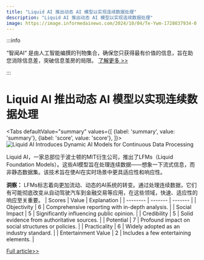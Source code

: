 ```yaml
---
title: "Liquid AI 推出动态 AI 模型以实现连续数据处理"
description: "Liquid AI 推出动态 AI 模型以实现连续数据处理"
image: https://image.informedainews.com/2024/10/04/Te-Ywm-1728037934-0.jpg
---
```



:::info

“智闻AI“ 是由人工智能编撰的刊物集合，确保您只获得最有价值的信息，旨在助您消除信息差，突破信息茧房的局限。  [了解更多 >>](/)

:::

# Liquid AI 推出动态 AI 模型以实现连续数据处理


<Tabs
	defaultValue="summary"
	values={[
	{label: 'summary', value: 'summary'},
	{label: 'score', value: 'score'},
]}>
<TabItem value="summary">
<img
  src="https://image.informedainews.com/2024/10/04/Te-Ywm-1728037934-0.jpg"
  alt="Liquid AI Introduces Dynamic AI Models for Continuous Data Processing"
/>



Liquid AI，一家总部位于波士顿的MIT衍生公司，推出了LFMs（Liquid Foundation Models）。这些AI模型旨在处理连续数据——想象一下流式信息，而非静态数据集。该技术旨在使AI在实时场景中更具适应性和响应性。

**洞察：**
LFMs标志着向更加流动、动态的AI系统的转变。通过处理连续数据，它们有可能彻底改变从自动驾驶汽车到金融交易等应用，在这些领域，快速、适应性的响应至关重要。
</TabItem>
<TabItem value="score">
	| Scores     | Value   | Explanation |
	| -------- | ------- | ------- |
	| Objectivity  | 6    | Comprehensive reporting with in-depth analysis.    |
	| Social Impact | 5     | Significantly influencing public opinion.    |
	| Credibility    | 5    | Solid evidence from authoritative sources.    |
	| Potential    | 7    | Profound impact on social structures or policies.    |
	| Practicality    | 6    | Widely adopted as an industry standard.    |
	| Entertainment Value    | 2    | Includes a few entertaining elements.    |
</TabItem>
</Tabs>

[Full article>>](https://xiaohu.ai/p/14296)
